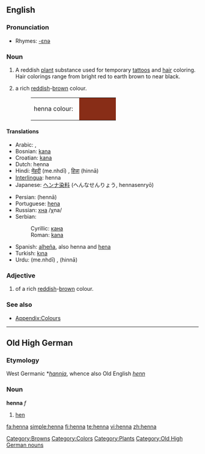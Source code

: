{{see|Henna}}
{{wikipedia}}
==English==

===Pronunciation===
*Rhymes: [[Rhymes:English:-ɛnə|-ɛnə]]

===Noun===
{{en-noun}}

# A reddish [[plant]] substance used for temporary [[tattoo]]s and [[hair]] coloring. Hair colorings range from bright red to earth brown to near black.
# {{colour}} a rich [[red]]dish-[[brown]] colour.
#:<table><tr><td>henna colour: &nbsp;</td><td bgcolor="#882D17" width="80">&nbsp; </td></tr></table>

====Translations====
{{trans-top|dye}}
*Arabic: {{Arab|[[حنة]]}}, {{Arab|[[حناء|حِنَّاء]]}}
*Bosnian: [[kana]] {{f}}
*Croatian: [[kana]] {{f}}
*Dutch: henna
*Hindi: [[मेंहदी]] (me.nhdī) {{f}}, [[हिन्ना]] (hinnā) {{f}}
*[[Interlingua]]: henna
*Japanese: [[ヘンナ]][[染料]] (へんなせんりょう, hennasenryō)
{{trans-mid}}
*Persian: {{fa-Arab|[[حنا]]}} (hennā)
*Portuguese: [[hena]]
*Russian: [[хна]] /χna/ {{f}}
*Serbian:
*:Cyrillic: [[кана]] {{f}}
*:Roman: [[kana]] {{f}}
*Spanish: [[alheña]], also henna and [[hena]]
*Turkish: [[kına]]
*Urdu: {{ur-Arab|[[مینہدی]]}} (me.nhdī) {{f}}, {{ur-Arab|[[حنا]]}} (hinnā) {{f}}
{{trans-bottom}}

{{trans-top|colour}}
{{trans-mid}}
{{trans-bottom}}

===Adjective===
{{en-adj|-}}

# {{colour}} of a rich [[red]]dish-[[brow]]n colour.

===See also===
*[[Wiktionary_Appendix:Colours|Appendix:Colours]]

[[Category:Browns]]
[[Category:Colors]]
[[Category:Plants]]

----

==Old High German==

===Etymology===
West Germanic *''[[hannja]]'', whence also Old English ''[[henn]]''

===Noun===
'''henna''' ''f''

# [[hen]]

[[Category:Old High German nouns]]

[[fa:henna]]
[[simple:henna]]
[[fi:henna]]
[[te:henna]]
[[vi:henna]]
[[zh:henna]]
